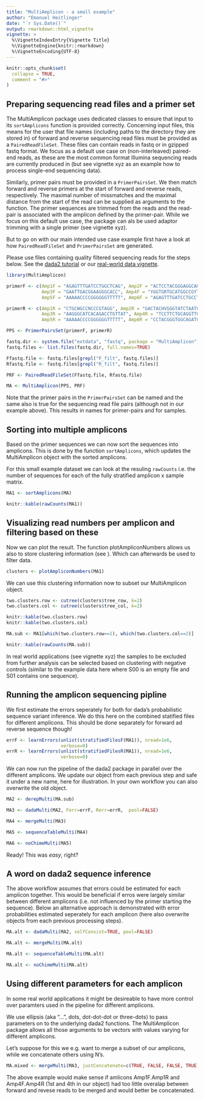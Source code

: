 ```yaml
---
title: "MultiAmplicon - a small example"
author: "Emanuel Heitlinger"
date: "`r Sys.Date()`"
output: rmarkdown::html_vignette
vignette: >
  %\VignetteIndexEntry{Vignette Title}
  %\VignetteEngine{knitr::rmarkdown}
  %\VignetteEncoding{UTF-8}
---
```


```r
knitr::opts_chunk$set(
  collapse = TRUE,
  comment = "#>"
)
```


## Preparing sequencing read files and a primer set

The MultiAmplicon package uses dedicated classes to ensure that input
to its `sortAmplicons` function is provided correctly. Concerning
input files, this means for the user that file names (including paths
to the directory they are stored in) of forward and reverse sequencing
read files must be provided as a `PairedReadFileSet`. These files can
contain reads in fastq or in gzipped fastq format. We focus as a
default use case on (non-interleaved) paired-end reads, as these are
the most common format Illumina sequencing reads are currently
produced in (but see vignette xyz as an example how to process
single-end sequencing data).

Similarly, primer pairs must be provided in a `PrimerPairsSet`. We
then match forward and reverse primers at the start of forward and
reverse reads, respectively. The maximal number of missmatches and the
maximal distance from the start of the read can be supplied as
arguments to the function. The primer sequences are trimmed from the
reads and the read-pair is associated with the amplicon defined by the
primer-pair. While we focus on this default use case, the package can
als be used adaptor trimming with a single primer (see vignette xyz).

But to go on with our main intended use case example first have a look
at how `PairedReadFileSet` and `PrimerPairsSet` are generated.

Please use files containing quality filtered sequencing reads for the
steps below. See the
[dada2 tutorial](https://benjjneb.github.io/dada2/tutorial.html) or
our [real-world data vignette](https:/foobarXYZXYZ.foo).


```r
library(MultiAmplicon)

primerF <- c(Amp1F = "AGAGTTTGATCCTGGCTCAG", Amp2F = "ACTCCTACGGGAGGCAGC",
             Amp3F = "GAATTGACGGAAGGGCACC", Amp4F = "YGGTGRTGCATGGCCGYT",
             Amp5F = "AAAAACCCCGGGGGGTTTTT", Amp6F = "AGAGTTTGATCCTGCCTCAG")

primerR <- c(Amp1R = "CTGCWGCCNCCCGTAGG", Amp2R = "GACTACHVGGGTATCTAATCC",
             Amp3R = "AAGGGCATCACAGACCTGTTAT", Amp4R = "TCCTTCTGCAGGTTCACCTAC",
             Amp5R = "AAAAACCCCGGGGGGTTTTT", Amp6R = "CCTACGGGTGGCAGATGCAG")

PPS <- PrimerPairsSet(primerF, primerR)

fastq.dir <- system.file("extdata", "fastq", package = "MultiAmplicon")
fastq.files <- list.files(fastq.dir, full.names=TRUE)

Ffastq.file <- fastq.files[grepl("F_filt", fastq.files)]
Rfastq.file <- fastq.files[grepl("R_filt", fastq.files)]

PRF <- PairedReadFileSet(Ffastq.file, Rfastq.file)

MA <- MultiAmplicon(PPS, PRF)
```

Note that the primer pairs in the `PrimerPairsSet` can be named and
the same also is true for the sequencing read file pairs (although not
in our example above). This results in names for primer-pairs and for
samples.


## Sorting into multiple amplicons

Based on the primer sequences we can now sort the sequences into
amplicons. This is done by the function `sortAmplicons`, which updates
the MultiAmplicon object with the sorted amplicons.

For this small example dataset we can look at the resuling `rawCounts`
i.e. the number of sequences for each of the fully stratified amplicon
x sample matrix. 

```r
MA1 <- sortAmplicons(MA)
```

```r
knitr::kable(rawCounts(MA1))
```

## Visualizing read numbers per amplicon and filtering based on these

Now we can plot the result. The function plotAmpliconNumbers allows us
also to store clustering information (see \code{pheatmap}). Which can
afterwards be used to filter data.

```r
clusters <- plotAmpliconNumbers(MA1)
```

We can use this clustering information now to subset our MultiAmplicon
object.


```r
two.clusters.row <- cutree(clusters$tree_row, k=2)
two.clusters.col <- cutree(clusters$tree_col, k=2)

knitr::kable(two.clusters.row)
knitr::kable(two.clusters.col)

MA.sub <- MA1[which(two.clusters.row==1), which(two.clusters.col==2)]

knitr::kable(rawCounts(MA.sub))
```

In real world applications (see vignette xyz) the samples to be
excluded from further analysis can be selected based on clustering
with negative controls (similar to the example data here where S00 is
an empty file and S01 contains one sequence).

## Running the amplicon sequencing pipline 


We first estimate the errors seperately for both for dada's
probabilistic sequence variant inference. We do this here on the
combined statified files for different amplicons. This should be done
separately for forward ad reverse sequence though!

```r
errF <- learnErrors(unlist(stratifiedFilesF(MA1)), nread=1e6,
                    verbose=0)
errR <- learnErrors(unlist(stratifiedFilesR(MA1)), nread=1e6,
                    verbose=0)
```

We can now run the pipeline of the dada2 package in parallel over the
different amplicons. We update our object from each previous step and
safe it under a new name, here for illustration. In your own workflow
you can also overwrite the old object.


```r
MA2 <- derepMulti(MA.sub)

MA3 <- dadaMulti(MA2, Ferr=errF, Rerr=errR,  pool=FALSE)

MA4 <- mergeMulti(MA3)

MA5 <- sequenceTableMulti(MA4)

MA6 <- noChimeMulti(MA5)
```

Ready! This was *easy*, right?


## A word on dada2 sequence inference

The above workflow assumes that errors could be estimated for each
amplicon together. This would be beneficial if erros were largely
similar between different amplicons (i.e. not influenced by the primer
starting the sequence). Below an alternative approach is demonstrated
with error probabilities estimated seperately for each amplicon (here
also overwrite objects from each previous processing steps).


```r
MA.alt <- dadaMulti(MA2, selfConsist=TRUE, pool=FALSE)

MA.alt <- mergeMulti(MA.alt)

MA.alt <- sequenceTableMulti(MA.alt)

MA.alt <- noChimeMulti(MA.alt)
```

## Using different parameters for each amplicon

In some real world applications it might be desireable to have more
control over paramters used in the pipeline for different amplicons.

We use ellipsis (aka "...", dots, dot-dot-dot or three-dots) to pass
parameters on to the underlying dada2 functions. The MultiAmplicon
package allows all those arguments to be vectors with values varying
for different amplicons.

Let's suppose for this we e.g. want to merge a subset of our
amplicons, while we concatenate others using N's. 


```r
MA.mixed <- mergeMulti(MA3, justConcatenate=c(TRUE, FALSE, FALSE, TRUE))
```
The above example would make sense if amlicons Amp1F.Amp1R and
Amp4F.Amp4R (1st and 4th in our object) had too little overalap
between forward and revese reads to be merged and would better be
concatenated.
